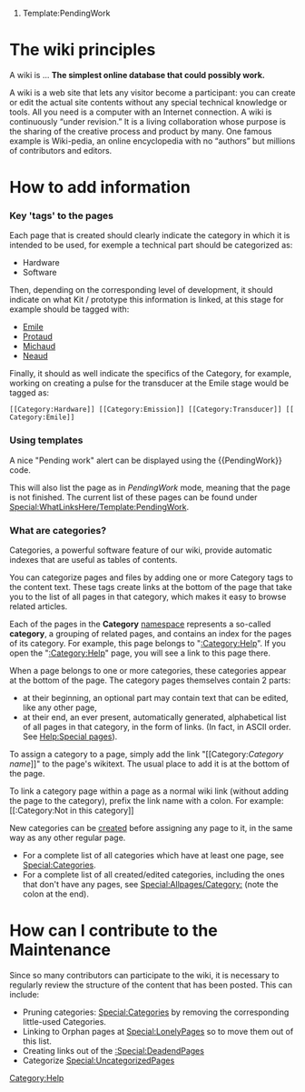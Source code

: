 # Template:PendingWork

= The wiki principles =

A wiki is ... '''The simplest online database that could possibly work.'''

A wiki is a web site that lets any visitor become a participant:  you can create or edit the actual site contents without any special technical knowledge or tools. All you need is a computer with an Internet connection. A wiki is continuously “under revision.” It is a living collaboration whose purpose is the sharing of the creative process and product by many. One famous example is Wiki-pedia, an online encyclopedia with no “authors” but millions of contributors and editors.

= How to add information =

=== Key 'tags' to the pages ===

Each page that is created should clearly indicate the category in which it is intended to be used, for exemple a technical part should be categorized as:
* Hardware
* Software
Then, depending on the corresponding level of development, it should indicate on what Kit / prototype this information is linked, at this stage for example should be tagged with:
* [[:Category:Emile|Emile]]
* [[:Category:Protaud|Protaud]]
* [[:Category:Michaud|Michaud]]
* [[:Category:Neaud|Neaud]]
Finally, it should as well indicate the specifics of the Category, for example, working on creating a pulse for the transducer at the Emile stage would be tagged as:
 <nowiki>[[Category:Hardware]] [[Category:Emission]] [[Category:Transducer]] [[Category:Emile]]</nowiki>

=== Using templates ===

A nice "Pending work" alert can be displayed using the <nowiki>{{PendingWork}}</nowiki> code. 

This will also list the page as in ''PendingWork'' mode, meaning that the page is not finished. The current list of these pages can be found under [[Special:WhatLinksHere/Template:PendingWork]].



=== What are categories? ===

Categories, a powerful software feature of our wiki, provide automatic indexes that are useful as tables of contents.

You can categorize pages and files by adding one or more Category tags to the content text. These tags create links at the bottom of the page that take you to the list of all pages in that category, which makes it easy to browse related articles.

Each of the pages in the '''Category''' [[Special:MyLanguage/Help:Namespaces|namespace]] represents a so-called '''category''', a grouping of related pages, and contains an index for the pages of its category. For example, this page belongs to "[[:Category:Help]]". If you open the "[[:Category:Help]]" page, you will see a link to this page there.

When a page belongs to one or more categories, these categories appear at the bottom of the page. The category pages themselves contain 2 parts:

* at their beginning, an optional part may contain text that can be edited, like any other page,
* at their end, an ever present, automatically generated, alphabetical list of all pages in that category, in the form of links. (In fact, in ASCII order. See [[Help:Special pages]]).

To assign a category to a page, simply add the link "<nowiki>[[</nowiki>Category:''Category name'']]" to the page's wikitext. The usual place to add it is at the bottom of the page.

To link a category page within a page as a normal wiki link (without adding the page to the category), prefix the link name with a colon.  For example: <nowiki>[[</nowiki>:Category:Not in this category]]

New categories can be [[Help:Starting a new page|created]] before assigning any page to it, in the same way as any other regular page.

*For a complete list of all categories which have at least one page, see [[Special:Categories]].
*For a complete list of all created/edited categories, including the ones that don't have any pages, see [[Special:Allpages/Category:]] (note the colon at the end).

= How can I contribute to the Maintenance =
 
Since so many contributors can participate to the wiki, it is necessary to regularly review the structure of the content that has been posted. This can include:
* Pruning categories: [[Special:Categories]] by removing the corresponding little-used Categories.
* Linking to Orphan pages at [[Special:LonelyPages]] so to move them out of this list.
* Creating links out of the [[:Special:DeadendPages]]
*Categorize [[Special:UncategorizedPages]]

[[Category:Help]]